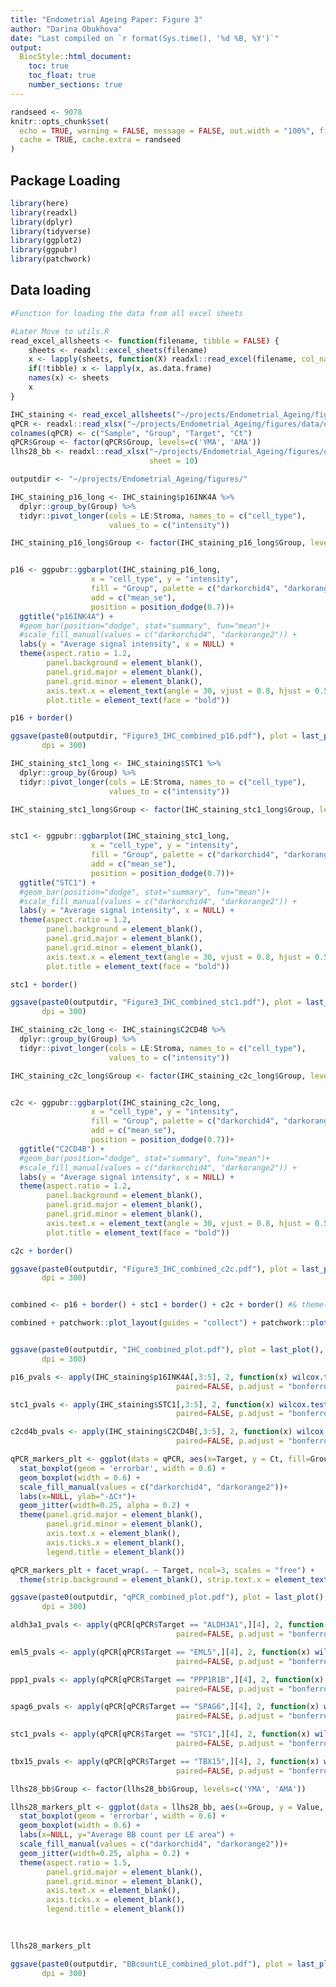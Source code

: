 ```yaml
---
title: "Endometrial Ageing Paper: Figure 3"
author: "Darina Obukhova"
date: "Last compiled on `r format(Sys.time(), '%d %B, %Y')`"
output:
  BiocStyle::html_document:
    toc: true
    toc_float: true
    number_sections: true
---
```


```r
randseed <- 9078
knitr::opts_chunk$set(
  echo = TRUE, warning = FALSE, message = FALSE, out.width = "100%", fig.align = "center",
  cache = TRUE, cache.extra = randseed
)
```

## Package Loading 

```r
library(here)
library(readxl)
library(dplyr)
library(tidyverse)
library(ggplot2)
library(ggpubr)
library(patchwork)
```

## Data loading

```r
#Function for loading the data from all excel sheets

#Later Move to utils.R
read_excel_allsheets <- function(filename, tibble = FALSE) {
    sheets <- readxl::excel_sheets(filename)
    x <- lapply(sheets, function(X) readxl::read_excel(filename, col_names = TRUE, sheet = X))
    if(!tibble) x <- lapply(x, as.data.frame)
    names(x) <- sheets
    x
}

IHC_staining <- read_excel_allsheets("~/projects/Endometrial_Ageing/figures/data/IHC_combined.xlsx")
qPCR <- readxl::read_xlsx("~/projects/Endometrial_Ageing/figures/data/qPCR_combined.xlsx")
colnames(qPCR) <- c("Sample", "Group", "Target", "Ct")
qPCR$Group <- factor(qPCR$Group, levels=c('YMA', 'AMA'))
llhs28_bb <- readxl::read_xlsx("~/projects/Endometrial_Ageing/figures/data/Lhs28_per_LE_area.xlsx",
                               sheet = 10)

outputdir <- "~/projects/Endometrial_Ageing/figures/"

```


```r
IHC_staining_p16_long <- IHC_staining$p16INK4A %>% 
  dplyr::group_by(Group) %>% 
  tidyr::pivot_longer(cols = LE:Stroma, names_to = c("cell_type"),
                      values_to = c("intensity"))

IHC_staining_p16_long$Group <- factor(IHC_staining_p16_long$Group, levels=c('YMA', 'AMA'))


p16 <- ggpubr::ggbarplot(IHC_staining_p16_long, 
                  x = "cell_type", y = "intensity", 
                  fill = "Group", palette = c("darkorchid4", "darkorange2"),
                  add = c("mean_se"),
                  position = position_dodge(0.7))+
  ggtitle("p16INK4A") +
  #geom_bar(position="dodge", stat="summary", fun="mean")+
  #scale_fill_manual(values = c("darkorchid4", "darkorange2")) +
  labs(y = "Average signal intensity", x = NULL) +
  theme(aspect.ratio = 1.2,
        panel.background = element_blank(),
        panel.grid.major = element_blank(),
        panel.grid.minor = element_blank(),
        axis.text.x = element_text(angle = 30, vjust = 0.8, hjust = 0.5, size = 10),
        plot.title = element_text(face = "bold"))

p16 + border()

ggsave(paste0(outputdir, "Figure3_IHC_combined_p16.pdf"), plot = last_plot(),
       dpi = 300)

IHC_staining_stc1_long <- IHC_staining$STC1 %>% 
  dplyr::group_by(Group) %>% 
  tidyr::pivot_longer(cols = LE:Stroma, names_to = c("cell_type"),
                      values_to = c("intensity"))

IHC_staining_stc1_long$Group <- factor(IHC_staining_stc1_long$Group, levels=c('YMA', 'AMA'))


stc1 <- ggpubr::ggbarplot(IHC_staining_stc1_long, 
                  x = "cell_type", y = "intensity", 
                  fill = "Group", palette = c("darkorchid4", "darkorange2"),
                  add = c("mean_se"),
                  position = position_dodge(0.7))+
  ggtitle("STC1") +
  #geom_bar(position="dodge", stat="summary", fun="mean")+
  #scale_fill_manual(values = c("darkorchid4", "darkorange2")) +
  labs(y = "Average signal intensity", x = NULL) +
  theme(aspect.ratio = 1.2,
        panel.background = element_blank(),
        panel.grid.major = element_blank(),
        panel.grid.minor = element_blank(),
        axis.text.x = element_text(angle = 30, vjust = 0.8, hjust = 0.5, size = 10),
        plot.title = element_text(face = "bold"))

stc1 + border()

ggsave(paste0(outputdir, "Figure3_IHC_combined_stc1.pdf"), plot = last_plot(),
       dpi = 300)

IHC_staining_c2c_long <- IHC_staining$C2CD4B %>% 
  dplyr::group_by(Group) %>% 
  tidyr::pivot_longer(cols = LE:Stroma, names_to = c("cell_type"),
                      values_to = c("intensity"))

IHC_staining_c2c_long$Group <- factor(IHC_staining_c2c_long$Group, levels=c('YMA', 'AMA'))


c2c <- ggpubr::ggbarplot(IHC_staining_c2c_long, 
                  x = "cell_type", y = "intensity", 
                  fill = "Group", palette = c("darkorchid4", "darkorange2"),
                  add = c("mean_se"),
                  position = position_dodge(0.7))+
  ggtitle("C2CD4B") +
  #geom_bar(position="dodge", stat="summary", fun="mean")+
  #scale_fill_manual(values = c("darkorchid4", "darkorange2")) +
  labs(y = "Average signal intensity", x = NULL) +
  theme(aspect.ratio = 1.2,
        panel.background = element_blank(),
        panel.grid.major = element_blank(),
        panel.grid.minor = element_blank(),
        axis.text.x = element_text(angle = 30, vjust = 0.8, hjust = 0.5, size = 10),
        plot.title = element_text(face = "bold"))

c2c + border()

ggsave(paste0(outputdir, "Figure3_IHC_combined_c2c.pdf"), plot = last_plot(),
       dpi = 300)


combined <- p16 + border() + stc1 + border() + c2c + border() #& theme(legend.position = "bottom")

combined + patchwork::plot_layout(guides = "collect") + patchwork::plot_annotation(tag_levels = 'a')


ggsave(paste0(outputdir, "IHC_combined_plot.pdf"), plot = last_plot(),
       dpi = 300)

```

```r

p16_pvals <- apply(IHC_staining$p16INK4A[,3:5], 2, function(x) wilcox.test(x[1:4], x[4:8], exact = FALSE, 
                                     paired=FALSE, p.adjust = "bonferroni")$p.value) %>% as.data.frame()

stc1_pvals <- apply(IHC_staining$STC1[,3:5], 2, function(x) wilcox.test(x[1:4], x[4:8], exact=FALSE,
                                     paired=FALSE, p.adjust = "bonferroni")$p.value) %>% as.data.frame()

c2cd4b_pvals <- apply(IHC_staining$C2CD4B[,3:5], 2, function(x) wilcox.test(x[1:4], x[4:8], exact=FALSE,
                                     paired=FALSE, p.adjust = "bonferroni")$p.value) %>% as.data.frame()

```


```r


qPCR_markers_plt <- ggplot(data = qPCR, aes(x=Target, y = Ct, fill=Group))+
  stat_boxplot(geom = 'errorbar', width = 0.6) +
  geom_boxplot(width = 0.6) +
  scale_fill_manual(values = c("darkorchid4", "darkorange2"))+
  labs(x=NULL, ylab="-ΔCт")+
  geom_jitter(width=0.25, alpha = 0.2) +
  theme(panel.grid.major = element_blank(),
        panel.grid.minor = element_blank(),
        axis.text.x = element_blank(),
        axis.ticks.x = element_blank(),
        legend.title = element_blank())

qPCR_markers_plt + facet_wrap(. ~ Target, ncol=3, scales = "free") + 
  theme(strip.background = element_blank(), strip.text.x = element_text(size=12, face="italic"))

ggsave(paste0(outputdir, "qPCR_combined_plot.pdf"), plot = last_plot(),
       dpi = 300)

```

```r

aldh3a1_pvals <- apply(qPCR[qPCR$Target == "ALDH3A1",][4], 2, function(x) wilcox.test(x[1:10], x[10:20], exact = FALSE, 
                                     paired=FALSE, p.adjust = "bonferroni")$p.value) %>% as.data.frame()

eml5_pvals <- apply(qPCR[qPCR$Target == "EML5",][4], 2, function(x) wilcox.test(x[1:10], x[10:20], exact = FALSE, 
                                     paired=FALSE, p.adjust = "bonferroni")$p.value) %>% as.data.frame()

ppp1_pvals <- apply(qPCR[qPCR$Target == "PPP1R1B",][4], 2, function(x) wilcox.test(x[1:10], x[10:20], exact = FALSE, 
                                     paired=FALSE, p.adjust = "bonferroni")$p.value) %>% as.data.frame()

spag6_pvals <- apply(qPCR[qPCR$Target == "SPAG6",][4], 2, function(x) wilcox.test(x[1:10], x[10:20], exact = FALSE, 
                                     paired=FALSE, p.adjust = "bonferroni")$p.value) %>% as.data.frame()

stc1_pvals <- apply(qPCR[qPCR$Target == "STC1",][4], 2, function(x) wilcox.test(x[1:10], x[10:20], exact = FALSE, 
                                     paired=FALSE, p.adjust = "bonferroni")$p.value) %>% as.data.frame()

tbx15_pvals <- apply(qPCR[qPCR$Target == "TBX15",][4], 2, function(x) wilcox.test(x[1:10], x[10:20], exact = FALSE, 
                                     paired=FALSE, p.adjust = "bonferroni")$p.value) %>% as.data.frame()

```

```r

llhs28_bb$Group <- factor(llhs28_bb$Group, levels=c('YMA', 'AMA'))

llhs28_markers_plt <- ggplot(data = llhs28_bb, aes(x=Group, y = Value, fill=Group))+
  stat_boxplot(geom = 'errorbar', width = 0.6) +
  geom_boxplot(width = 0.6) +
  labs(x=NULL, y="Average BB count per LE area") +
  scale_fill_manual(values = c("darkorchid4", "darkorange2"))+
  geom_jitter(width=0.25, alpha = 0.2) +
  theme(aspect.ratio = 1.5,
        panel.grid.major = element_blank(),
        panel.grid.minor = element_blank(),
        axis.text.x = element_blank(),
        axis.ticks.x = element_blank(),
        legend.title = element_blank())
  
  

llhs28_markers_plt

ggsave(paste0(outputdir, "BBcountLE_combined_plot.pdf"), plot = last_plot(),
       dpi = 300)


```

